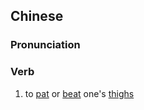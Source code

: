 {{also|抚髀}}
==Chinese==
{{zh-forms|s=抚髀}}

===Pronunciation===
{{zh-pron
|m=fǔbì
|cat=v
}}

===Verb===
{{zh-verb}}

# to [[pat]] or [[beat]] one's [[thigh]]s